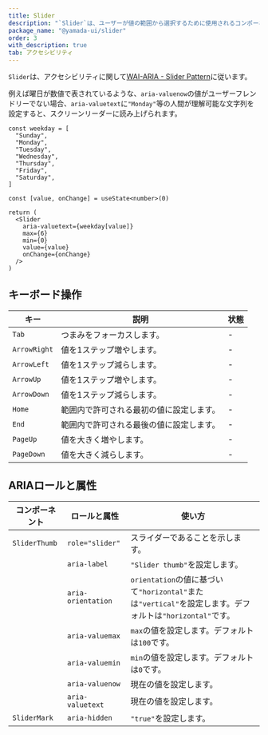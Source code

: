 ```yaml
---
title: Slider
description: "`Slider`は、ユーザーが値の範囲から選択するために使用されるコンポーネントです。"
package_name: "@yamada-ui/slider"
order: 3
with_description: true
tab: アクセシビリティ
---
```


`Slider`は、アクセシビリティに関して[WAI-ARIA - Slider Pattern](https://www.w3.org/WAI/ARIA/apg/patterns/slider/)に従います。

例えば曜日が数値で表されているような、`aria-valuenow`の値がユーザーフレンドリーでない場合、`aria-valuetext`に`"Monday"`等の人間が理解可能な文字列を設定すると、スクリーンリーダーに読み上げられます。

```tsx live=false
const weekday = [
  "Sunday",
  "Monday",
  "Tuesday",
  "Wednesday",
  "Thursday",
  "Friday",
  "Saturday",
]

const [value, onChange] = useState<number>(0)

return (
  <Slider
    aria-valuetext={weekday[value]}
    max={6}
    min={0}
    value={value}
    onChange={onChange}
  />
)
```

## キーボード操作

| キー         | 説明                                     | 状態 |
| ------------ | ---------------------------------------- | ---- |
| `Tab`        | つまみをフォーカスします。               | -    |
| `ArrowRight` | 値を1ステップ増やします。 　             | -    |
| `ArrowLeft`  | 値を1ステップ減らします。                | -    |
| `ArrowUp`    | 値を1ステップ増やします。                | -    |
| `ArrowDown`  | 値を1ステップ減らします。                | -    |
| `Home`       | 範囲内で許可される最初の値に設定します。 | -    |
| `End`        | 範囲内で許可される最後の値に設定します。 | -    |
| `PageUp`     | 値を大きく増やします。                   | -    |
| `PageDown`   | 値を大きく減らします。                   | -    |

## ARIAロールと属性

| コンポーネント | ロールと属性       | 使い方                                                                                                    |
| -------------- | ------------------ | --------------------------------------------------------------------------------------------------------- |
| `SliderThumb`  | `role="slider"`    | スライダーであることを示します。                                                                          |
|                | `aria-label`       | `"Slider thumb"`を設定します。                                                                            |
|                | `aria-orientation` | `orientation`の値に基づいて`"horizontal"`または`"vertical"`を設定します。デフォルトは`"horizontal"`です。 |
|                | `aria-valuemax`    | `max`の値を設定します。デフォルトは`100`です。                                                            |
|                | `aria-valuemin`    | `min`の値を設定します。デフォルトは`0`です。                                                              |
|                | `aria-valuenow`    | 現在の値を設定します。                                                                                    |
|                | `aria-valuetext`   | 現在の値を設定します。                                                                                    |
| `SliderMark`   | `aria-hidden`      | `"true"`を設定します。                                                                                    |
